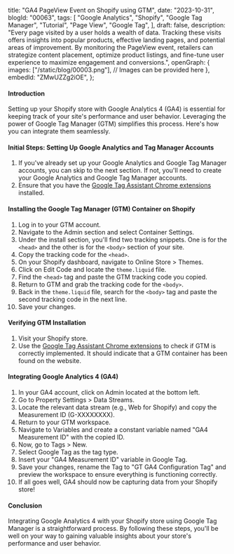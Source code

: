  title: "GA4 PageView Event on Shopify using GTM",
 date: "2023-10-31",
 blogId: "00063",
 tags: [
  "Google Analytics",
  "Shopify",
  "Google Tag Manager",
  "Tutorial",
  "Page View",
  "Google Tag",
 ],
 draft: false,
 description:
  "Every page visited by a user holds a wealth of data. Tracking these visits offers insights into popular products, effective landing pages, and potential areas of improvement. By monitoring the PageView event, retailers can strategize content placement, optimize product listings, and fine-tune user experience to maximize engagement and conversions.",
 openGraph: {
  images: ["/static/blog/00003.png"], // Images can be provided here
 },
 embedId: "ZMwUZZg2iOE",
};

<BlogHeader metadata={metadata} />

#### Introduction

Setting up your Shopify store with Google Analytics 4 (GA4) is essential for keeping track of your site's performance and user behavior. Leveraging the power of Google Tag Manager (GTM) simplifies this process. Here's how you can integrate them seamlessly.

<YoutubeEmbed embedId={metadata.embedId} />

#### Initial Steps: Setting Up Google Analytics and Tag Manager Accounts

1. If you've already set up your Google Analytics and Google Tag Manager accounts, you can skip to the next section. If not, you'll need to create your Google Analytics and Google Tag Manager accounts.
2. Ensure that you have the [Google Tag Assistant Chrome extensions](https://chrome.google.com/webstore/detail/tag-assistant-legacy-by-g/kejbdjndbnbjgmefkgdddjlbokphdefk) installed.

#### Installing the Google Tag Manager (GTM) Container on Shopify

1. Log in to your GTM account.
2. Navigate to the Admin section and select Container Settings.
3. Under the install section, you'll find two tracking snippets. One is for the `<head>` and the other is for the `<body>` section of your site.
4. Copy the tracking code for the `<head>`.
5. On your Shopify dashboard, navigate to Online Store > Themes.
6. Click on Edit Code and locate the `theme.liquid` file.
7. Find the `<head>` tag and paste the GTM tracking code you copied.
8. Return to GTM and grab the tracking code for the `<body>`.
9. Back in the `theme.liquid` file, search for the `<body>` tag and paste the second tracking code in the next line.
10. Save your changes.

<Note
 title='Optional'
 content="Click on 'format' to pretify the code, to ensure it's readable."
/>

#### Verifying GTM Installation

1. Visit your Shopify store.
2. Use the [Google Tag Assistant Chrome extensions](https://chrome.google.com/webstore/detail/tag-assistant-legacy-by-g/kejbdjndbnbjgmefkgdddjlbokphdefk) to check if GTM is correctly implemented. It should indicate that a GTM container has been found on the website.

#### Integrating Google Analytics 4 (GA4)

1. In your GA4 account, click on Admin located at the bottom left.
2. Go to Property Settings > Data Streams.
3. Locate the relevant data stream (e.g., Web for Shopify) and copy the Measurement ID (G-XXXXXXXX).
4. Return to your GTM workspace.
5. Navigate to Variables and create a constant variable named "GA4 Measurement ID" with the copied ID.
6. Now, go to Tags > New.
7. Select Google Tag as the tag type.
8. Insert your "GA4 Measurement ID" variable in Google Tag.
9. Save your changes, rename the Tag to "GT GA4 Configuration Tag" and preview the workspace to ensure everything is functioning correctly.
10. If all goes well, GA4 should now be capturing data from your Shopify store!

<Note
 title='Tip'
 content='Remember to periodically check both your GA4 and GTM accounts to ensure data is being captured accurately and to leverage the insights gained for business growth.'
/>

#### Conclusion

Integrating Google Analytics 4 with your Shopify store using Google Tag Manager is a straightforward process. By following these steps, you'll be well on your way to gaining valuable insights about your store's performance and user behavior.

<GiscusComments />
